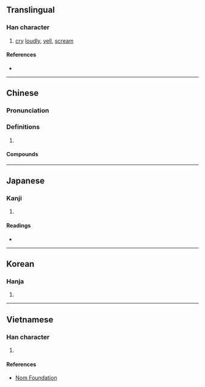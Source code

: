 {{character info/new}}
==Translingual==

===Han character===
{{Han char|rn=30|rad=口|as=14|sn=17|four=60032|canj=RYRO|ids=⿰口豪}}

# [[cry]] [[loudly]], [[yell]], [[scream]]

====References====
* {{Han ref|kx=0212.170|dkj=04481|dj=0435.010|hdz=10697.020|uh=568E|ud=22158|bh=C07A|bd=49274}}

----

==Chinese==
{{zh-forms}}

===Pronunciation===
{{zh-pron
|m=háo
|c=hou4
|mn=qz,xm,zz:hô/qz:hô͘/âu
|mn_note=hô/hô͘ - literary; âu - vernacular
|cat=
}}

===Definitions===
{{zh-hanzi}}

# {{rfdef|zh}}

====Compounds====
{{zh-der|嚎咷|嚎喪|悲嚎|喪聲嚎氣|嚎天喊地|乾嚎|嚎天動地|嚎啕痛哭|嚎啕大哭|嚎啕|神嚎鬼哭|鬼哭狼嚎|鬼哭神嚎}}

----

==Japanese==

===Kanji===
{{ja-kanji|grade=|rs=口14}}

# {{defn|lang=ja|sort=口14}}

====Readings====
* {{ja-readings|on=[[かう]] (kau), [[ごう]] (gō)|kun=}}

----

==Korean==

===Hanja===
{{ko-hanja|hangeul=호|rv=ho|mr=ho}}

# {{defn|lang=ko|sort=口14}}

----

==Vietnamese==

===Han character===
{{vi-hantu|[[hào]], [[gào]]|rs=口14}}

# {{defn|lang=vi|sort=口14}}

====References====
* [http://nomfoundation.org/common/nom_details.php?codepoint=568e Nom Foundation]
